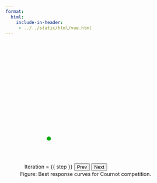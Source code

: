 ```yaml
---
format:
  html:
    include-in-header: 
     - ../../static/html/vue.html
---
```

```{=html}
<div id="fig-2nd-price" class="quarto-figure quarto-figure-center anchored">
<figure id="cournot" class="figure" style="width=100%">
  <p style="max-width:400px; margin: 0px auto;">
  <svg class="cartesian" viewBox="-100 -400 600 500">
  <defs>
    <!-- A marker to be used as an arrowhead -->
    <marker
      id="arrow"
      viewBox="0 0 10 10"
      refX="5"
      refY="5"
      markerWidth="6"
      markerHeight="6"
      orient="auto-start-reverse">
      <path d="M 0 0 L 10 5 L 0 10 z" />
    </marker>
  </defs>
  <g>
    <!-- Draw the y-axis -->
    <line v-for="x in (xmax-xmin)"
          :x1="(x+xmin)*scale" :y1="ymin*scale"
          :x2="(x+xmin)*scale" :y2="ymax*scale"
          stroke="gray" :stroke-width="(x+xmin)%5 == 0 ? 0.75 : 0.25" />
    <!-- Draw the x-axis -->
    <line v-for="y in (ymax-ymin)"
          :y1="(y+ymin)*scale" :x1="xmin*scale"
          :y2="(y+ymin)*scale" :x2="xmax*scale"
          stroke="gray" :stroke-width="(y+ymin)%5 == 0 ? 0.75 : 0.25" />
    <!-- Draw the axis -->
    <line 
         :x1="xmin*scale" y1="0"
         :x2="(xmax-7.5)*scale" y2="0"
         stroke="black" :stroke-width="2" 
         marker-end="url(#arrow)" />
    <line 
         :y1="ymin*scale" x1="0"
         :y2="(ymax-7.5)*scale" x2="0"
         stroke="black" :stroke-width="2" 
         marker-end="url(#arrow)" />

    <!-- Plot the BR for P1 -->
    <line v-if="step === 0"
        :x1="0" :y1="(M-c)*scale"
        :x2="(M-c)/2*scale" :y2="0"
        stroke="#0A0" stroke-width="4" />

    <line v-if="step >= 1"
        :x1="0" :y1="(M-c)*scale"
        :x2="(M-c)/2*scale" :y2="0"
        stroke="lightgray" stroke-width="4" />

    <line v-if="step === 1"
        :x1="(M-c)/4*scale" :y1="(M-c)/2*scale"
        :x2="(M-c)/2*scale" :y2="0*scale"
        stroke="#0A0" stroke-width="4" />

    <line v-if="step === 2"
        :x1="(M-c)/4*scale" :y1="(M-c)/2*scale"
        :x2="(M-c)*3/8*scale" :y2="(M-c)/4*scale"
        stroke="#0A0" stroke-width="4" />

    <circle
        :cx="0*scale" :cy="(M-c)*scale" r="8"
        fill="#0A0" />

    <circle
        :cx="(M-c)/2*scale" :cy="0*scale" r="8"
        fill="#0A0" />

    <foreignObject 
         :x="-4*scale" :y="-(M-c+0.5)*scale"
         :width="4*scale" :height="2*scale">
        <div xmlns="http://www.w3.org/1999/xhtml">
          $M-c$
        </div>
    </foreignObject>

    <foreignObject 
         :x="((M-c)/2-2)*scale" :y="-0.5*scale"
         :width="4*scale" :height="2*scale">
        <div xmlns="http://www.w3.org/1999/xhtml">
          $\frac{M-c}{2}$
        </div>
    </foreignObject>

    <!-- Plot the BR for P2 -->
    <line v-if="step === 0"
        :y1="0" :x1="(M-c)*scale"
        :y2="(M-c)/2*scale" :x2="0"
        stroke="#0A0" stroke-width="4" />

    <line v-if="step >= 1"
        :y1="0" :x1="(M-c)*scale"
        :y2="(M-c)/2*scale" :x2="0"
        stroke="lightgray" stroke-width="4" />

    <line v-if="step === 1"
        :y1="(M-c)/4*scale" :x1="(M-c)/2*scale"
        :y2="(M-c)/2*scale" :x2="0*scale"
        stroke="#0A0" stroke-width="4" />

    <line v-if="step === 2"
        :y1="(M-c)/4*scale"   :x1="(M-c)/2*scale"
        :y2="(M-c)*3/8*scale" :x2="(M-c)/4*scale"
        stroke="#0A0" stroke-width="4" />

    <circle
        :cy="0*scale" :cx="(M-c)*scale" r="8"
        fill="#0A0" />

    <circle
        :cy="(M-c)/2*scale" :cx="0*scale" r="8"
        fill="#0A0" />

    <foreignObject 
         :x="-4*scale" :y="-((M-c)/2+0.5)*scale"
         :width="4*scale" :height="2*scale">
        <div xmlns="http://www.w3.org/1999/xhtml">
          $\frac{M-c}{2}$
        </div>
    </foreignObject>

    <foreignObject 
         :x="((M-c)-2)*scale" :y="-0.5*scale"
         :width="4*scale" :height="2*scale">
        <div xmlns="http://www.w3.org/1999/xhtml">
          $M-c$
        </div>
    </foreignObject>

    <!-- Clip the range -->
    <line v-if="step >= 1"
       :x1="(M-c)/2*scale" :y1="ymin*scale"
       :x2="(M-c)/2*scale" :y2="(ymax-7.5)*scale" 
       stroke="#A00" :stroke-width="1" />

    <line v-if="step >= 1"
       :y1="(M-c)/2*scale" :x1="xmin*scale"
       :y2="(M-c)/2*scale" :x2="(xmax-7.5)*scale" 
       stroke="#A00" :stroke-width="1" />

    <line v-if="step === 1"
       :x1="0" :y1="0"
       :x2="0" :y2="(M-c)/2*scale"
       stroke="#A00" :stroke-width="3" />

    <line v-if="step === 1"
       :y1="0" :x1="0"
       :y2="0" :x2="(M-c)/2*scale"
       stroke="#A00" :stroke-width="3" />

    <line v-if="step >= 2"
       :x1="(M-c)/4*scale" :y1="ymin*scale"
       :x2="(M-c)/4*scale" :y2="(ymax-7.5)*scale" 
       stroke="#00A" :stroke-width="1" />

    <line v-if="step >= 2"
       :y1="(M-c)/4*scale" :x1="xmin*scale"
       :y2="(M-c)/4*scale" :x2="(xmax-7.5)*scale" 
       stroke="#00A" :stroke-width="1" />

    <line v-if="step === 2"
       :x1="0" :y1="(M-c)/4*scale"
       :x2="0" :y2="(M-c)/2*scale"
       stroke="#00A" :stroke-width="4" />

    <line v-if="step === 2"
       :y1="0" :x1="(M-c)/4*scale"
       :y2="0" :x2="(M-c)/2*scale"
       stroke="#00A" :stroke-width="4" />
  </g>
  </svg>
  <label>
   Iteration = {{ step }}
   <button v-on:click="step=Math.max(step-1,0)">Prev</button>
   <button v-on:click="step=Math.min(step+1,2)">Next</button>
  </label>
  </p>
  <figcaption class="figure-caption">
  Figure: Best response curves for Cournot competition.
  </figcaption>
</figure>
</div>

<script>
  createApp({
    setup() {
      const xmin = ref(-10);
      const xmax = ref(30);
      const ymin = ref(-10);
      const ymax = ref(25);

      const scale = ref(20);

      return {
        xmin,
        xmax,
        ymin,
        ymax,
        scale,
      }
    },
    data() {
      return {
          M: 17,
          c: 2,
          step: 0,
      }
    },
  }).mount('#cournot')</script>
```
